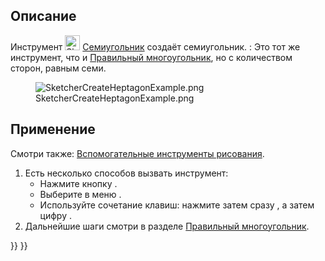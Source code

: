 <languages/>

{{Docnav/ru
|[[Sketcher_CreateHexagon/ru|Шестиугольник]]
|[[Sketcher_CreateOctagon/ru|Восьмиугольник]]
|[[Sketcher_Workbench/ru|Скетчер]]
|IconL=Sketcher_CreateHexagon.svg
|IconR=Sketcher_CreateOctagon.svg
|IconC=Workbench_Sketcher.svg
}}

{{GuiCommand/ru
|Name/ru=Семиугольник
|Name=Sketcher CreateHeptagon
|MenuLocation=Эскиз → Геометрия эскиза → Создать семиугольник
|Workbenches=[[Sketcher_Workbench/ru|Скетчер]]
|Shortcut={{KEY|G}} {{KEY|P}} {{KEY|7}}
|Version=0.15
|SeeAlso=[[Sketcher_CreateRegularPolygon/ru|Скетчер Правильный многоугольник]]
}}

<span id="Description"></span>
== Описание ==

Инструмент [[Image:Sketcher_CreateHeptagon.svg|24px]] [[Sketcher_CreateHeptagon/ru|Семиугольник]] создаёт семиугольник. {{Version/ru|1.0}}: Это тот же инструмент, что и [[Sketcher_CreateRegularPolygon/ru|Правильный многоугольник]], но с количеством сторон, равным семи.

[[Image:SketcherCreateHeptagonExample.png‎]]

<span id="Usage"></span>
== Применение ==

Смотри также: [[Sketcher_Workbench/ru#Drawing_aids|Вспомогательные инструменты рисования]].

# Есть несколько способов вызвать инструмент:
#* Нажмите кнопку {{Button|[[Image:Sketcher_CreateHeptagon.svg|16px]] [[Sketcher_CreateHeptagon/ru|Семиугольник]]}}.
#* Выберите в меню {{MenuCommand|Эскиз → Геометрия эскиза → [[Image:Sketcher_CreateHeptagon.svg|16px]] Создать семиугольник}}.
#* Используйте сочетание клавиш: нажмите {{KEY|G}} затем сразу {{KEY|P}}, а затем цифру {{KEY|7}}.
# Дальнейшие шаги смотри в разделе [[Sketcher_CreateRegularPolygon/ru#Usage|Правильный многоугольник]].


{{Docnav/ru
|[[Sketcher_CreateHexagon/ru|Шестиугольник]]
|[[Sketcher_CreateOctagon/ru|Восьмиугольник]]
|[[Sketcher_Workbench/ru|Скетчер]]
|IconL=Sketcher_CreateHexagon.svg
|IconR=Sketcher_CreateOctagon.svg
|IconC=Workbench_Sketcher.svg
}}

{{Sketcher_Tools_navi{{#translation:}}}}
{{Userdocnavi{{#translation:}}}}